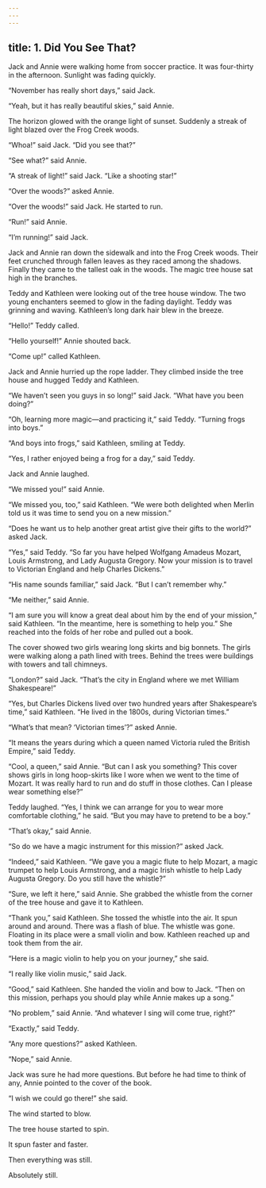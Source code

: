 ```yaml
---
---
---
```

title: 1. Did You See That?
---




Jack and Annie were walking home from soccer practice. It was four-thirty in the afternoon. Sunlight was fading quickly.

“November has really short days,” said Jack.

“Yeah, but it has really beautiful skies,” said Annie.

The horizon glowed with the orange light of sunset. Suddenly a streak of light blazed over the Frog Creek woods.

“Whoa!” said Jack. “Did you see that?”

“See what?” said Annie.

“A streak of light!” said Jack. “Like a shooting star!”

“Over the woods?” asked Annie.

“Over the woods!” said Jack. He started to run.

“Run!” said Annie.

“I’m running!” said Jack.

Jack and Annie ran down the sidewalk and into the Frog Creek woods. Their feet crunched through fallen leaves as they raced among the shadows. Finally they came to the tallest oak in the woods. The magic tree house sat high in the branches.

Teddy and Kathleen were looking out of the tree house window. The two young enchanters seemed to glow in the fading daylight. Teddy was grinning and waving. Kathleen’s long dark hair blew in the breeze.

“Hello!” Teddy called.

“Hello yourself!” Annie shouted back.

“Come up!” called Kathleen.

Jack and Annie hurried up the rope ladder. They climbed inside the tree house and hugged Teddy and Kathleen.

“We haven’t seen you guys in so long!” said Jack. “What have you been doing?”

“Oh, learning more magic—and practicing it,” said Teddy. “Turning frogs into boys.”

“And boys into frogs,” said Kathleen, smiling at Teddy.

“Yes, I rather enjoyed being a frog for a day,” said Teddy.

Jack and Annie laughed.

“We missed you!” said Annie.

“We missed you, too,” said Kathleen. “We were both delighted when Merlin told us it was time to send you on a new mission.”

“Does he want us to help another great artist give their gifts to the world?” asked Jack.

“Yes,” said Teddy. “So far you have helped Wolfgang Amadeus Mozart, Louis Armstrong, and Lady Augusta Gregory. Now your mission is to travel to Victorian England and help Charles Dickens.”

“His name sounds familiar,” said Jack. “But I can’t remember why.”

“Me neither,” said Annie.

“I am sure you will know a great deal about him by the end of your mission,” said Kathleen. “In the meantime, here is something to help you.” She reached into the folds of her robe and pulled out a book.



The cover showed two girls wearing long skirts and big bonnets. The girls were walking along a path lined with trees. Behind the trees were buildings with towers and tall chimneys.

“London?” said Jack. “That’s the city in England where we met William Shakespeare!”

“Yes, but Charles Dickens lived over two hundred years after Shakespeare’s time,” said Kathleen. “He lived in the 1800s, during Victorian times.”

“What’s that mean? ‘Victorian times’?” asked Annie.

“It means the years during which a queen named Victoria ruled the British Empire,” said Teddy.

“Cool, a queen,” said Annie. “But can I ask you something? This cover shows girls in long hoop-skirts like I wore when we went to the time of Mozart. It was really hard to run and do stuff in those clothes. Can I please wear something else?”

Teddy laughed. “Yes, I think we can arrange for you to wear more comfortable clothing,” he said. “But you may have to pretend to be a boy.”

“That’s okay,” said Annie.

“So do we have a magic instrument for this mission?” asked Jack.

“Indeed,” said Kathleen. “We gave you a magic flute to help Mozart, a magic trumpet to help Louis Armstrong, and a magic Irish whistle to help Lady Augusta Gregory. Do you still have the whistle?”

“Sure, we left it here,” said Annie. She grabbed the whistle from the corner of the tree house and gave it to Kathleen.

“Thank you,” said Kathleen. She tossed the whistle into the air. It spun around and around. There was a flash of blue. The whistle was gone. Floating in its place were a small violin and bow. Kathleen reached up and took them from the air.

“Here is a magic violin to help you on your journey,” she said.

“I really like violin music,” said Jack.

“Good,” said Kathleen. She handed the violin and bow to Jack. “Then on this mission, perhaps you should play while Annie makes up a song.”

“No problem,” said Annie. “And whatever I sing will come true, right?”

“Exactly,” said Teddy.

“Any more questions?” asked Kathleen.

“Nope,” said Annie.

Jack was sure he had more questions. But before he had time to think of any, Annie pointed to the cover of the book.

“I wish we could go there!” she said.

The wind started to blow.

The tree house started to spin.

It spun faster and faster.

Then everything was still.

Absolutely still.